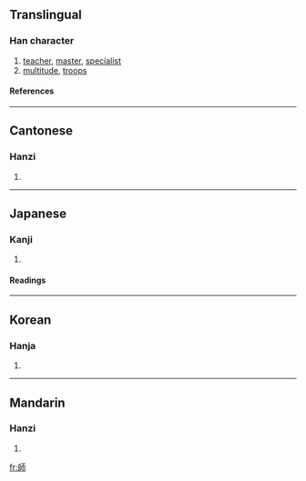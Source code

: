 {{see|师}}

==Translingual==
===Han character===
{{Han char|rn=50|rad=巾|as=07|sn=10|four=2172<sub>7</sub>|canj=竹口一中月 (HRMLB)}}
# [[teacher]], [[master]], [[specialist]]
# [[multitude]], [[troops]]
====References====
{{Han ref|kx=0331.350|dkj=08916|dj=0637.280|hdz=10740.020|uh=5E2B|ud=24107|bh=AE76|bd=44662}}
----
==Cantonese==
===Hanzi===
{{yue-hanzi|jyut=|y=si1}}
# {{defn|Cantonese}}
----
==Japanese==
===Kanji===
{{ja-kanji|grade=5|rs=巾07}}
# {{defn|Japanese}} 
====Readings====
{{ja-readings|on=[[し]] (shi)|kun=[[みやこ]] (miyako), [[いくさ]] (ikusa), [[おさ]] (osa)}}
----
==Korean==
===Hanja===
{{ko-hanja|hangeul=사|rv=sa|mr=sa}}
# {{defn|Korean}}
----
==Mandarin==
===Hanzi===
{{cmn-hanzi|sim=师|pin=[[shī]] ([[shi1]])|wg=shih<sup>1</sup>}}
# {{defn|Mandarin}}
 

[[fr:師]]